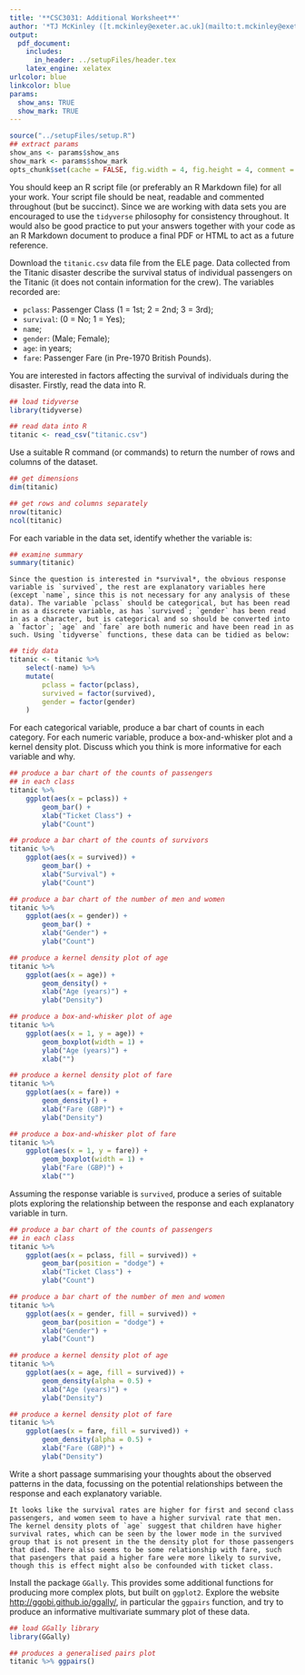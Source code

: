 ```yaml
---
title: '**CSC3031: Additional Worksheet**'
author: '*TJ McKinley ([t.mckinley@exeter.ac.uk](mailto:t.mckinley@exeter.ac.uk))*'
output:
  pdf_document:
    includes:
      in_header: ../setupFiles/header.tex
    latex_engine: xelatex
urlcolor: blue
linkcolor: blue
params:
  show_ans: TRUE
  show_mark: TRUE
---
```


```r
source("../setupFiles/setup.R")
## extract params
show_ans <- params$show_ans
show_mark <- params$show_mark
opts_chunk$set(cache = FALSE, fig.width = 4, fig.height = 4, comment = NA, tidy.opts = list(width.cutoff = 55), tidy = FALSE, include = show_ans, fig.align = "center")
```

You should keep an R script file (or preferably an R Markdown file) for all your work. Your script file should be neat, readable and commented throughout (but be succinct). Since we are working with data sets you are encouraged to use the `tidyverse` philosophy for consistency throughout. It would also be good practice to put your answers together with your code as an R Markdown document to produce a final PDF or HTML to act as a future reference.

\benum

\item Download the `titanic.csv` data file from the ELE page. Data collected from the Titanic disaster describe the survival status of individual passengers on the Titanic (it does not contain information for the crew). The variables recorded are:

* `pclass`: Passenger Class (1 = 1st; 2 = 2nd; 3 = 3rd);
* `survival`: (0 = No; 1 = Yes);
* `name`;
* `gender`: (Male; Female);
* `age`: in years;
* `fare`: Passenger Fare (in Pre-1970 British Pounds).

You are interested in factors affecting the survival of individuals during the disaster. Firstly, read the data into R.

```r
## load tidyverse
library(tidyverse)

## read data into R
titanic <- read_csv("titanic.csv")
```

\benum

\item Use a suitable R command (or commands) to return the number of rows and columns of the dataset.

```r
## get dimensions
dim(titanic)

## get rows and columns separately
nrow(titanic)
ncol(titanic)
```

\item For each variable in the data set, identify whether the variable is:
\begin{itemize}
    \item explanatory or response;
    \item numeric or categorical.
    \item If it should be categorical, is it recognised as a `factor` in R? If not, then turn it into a `factor`. Ensure that it has the correct levels in the order defined by the data dictionary.
    \item Remove any variables that do not make sense as either the response, or as an explanatory variable.
\end{itemize}

```r
## examine summary
summary(titanic)
```

```asis
Since the question is interested in *survival*, the obvious response variable is `survived`, the rest are explanatory variables here (except `name`, since this is not necessary for any analysis of these data). The variable `pclass` should be categorical, but has been read in as a discrete variable, as has `survived`; `gender` has been read in as a character, but is categorical and so should be converted into a `factor`; `age` and `fare` are both numeric and have been read in as such. Using `tidyverse` functions, these data can be tidied as below:
```

```r
## tidy data
titanic <- titanic %>%
    select(-name) %>%
    mutate(
        pclass = factor(pclass),
        survived = factor(survived),
        gender = factor(gender)
    )
```

\item For each categorical variable, produce a bar chart of counts in each category. For each numeric variable, produce a box-and-whisker plot and a kernel density plot. Discuss which you think is more informative for each variable and why.

```r
## produce a bar chart of the counts of passengers
## in each class
titanic %>%
    ggplot(aes(x = pclass)) +
        geom_bar() +
        xlab("Ticket Class") +
        ylab("Count")

## produce a bar chart of the counts of survivors
titanic %>%
    ggplot(aes(x = survived)) +
        geom_bar() +
        xlab("Survival") +
        ylab("Count")

## produce a bar chart of the number of men and women
titanic %>%
    ggplot(aes(x = gender)) +
        geom_bar() +
        xlab("Gender") +
        ylab("Count")

## produce a kernel density plot of age
titanic %>%
    ggplot(aes(x = age)) +
        geom_density() +
        xlab("Age (years)") +
        ylab("Density")

## produce a box-and-whisker plot of age
titanic %>%
    ggplot(aes(x = 1, y = age)) +
        geom_boxplot(width = 1) +
        ylab("Age (years)") +
        xlab("")

## produce a kernel density plot of fare
titanic %>%
    ggplot(aes(x = fare)) +
        geom_density() +
        xlab("Fare (GBP)") +
        ylab("Density")

## produce a box-and-whisker plot of fare
titanic %>%
    ggplot(aes(x = 1, y = fare)) +
        geom_boxplot(width = 1) +
        ylab("Fare (GBP)") +
        xlab("")
```

\item Assuming the response variable is `survived`, produce a series of suitable plots exploring the relationship between the response and each explanatory variable in turn.

```r
## produce a bar chart of the counts of passengers
## in each class
titanic %>%
    ggplot(aes(x = pclass, fill = survived)) +
        geom_bar(position = "dodge") +
        xlab("Ticket Class") +
        ylab("Count")

## produce a bar chart of the number of men and women
titanic %>%
    ggplot(aes(x = gender, fill = survived)) +
        geom_bar(position = "dodge") +
        xlab("Gender") +
        ylab("Count")

## produce a kernel density plot of age
titanic %>%
    ggplot(aes(x = age, fill = survived)) +
        geom_density(alpha = 0.5) +
        xlab("Age (years)") +
        ylab("Density")

## produce a kernel density plot of fare
titanic %>%
    ggplot(aes(x = fare, fill = survived)) +
        geom_density(alpha = 0.5) +
        xlab("Fare (GBP)") +
        ylab("Density")
```

\item Write a short passage summarising your thoughts about the observed patterns in the data, focussing on the potential relationships between the response and each explanatory variable.

```asis
It looks like the survival rates are higher for first and second class passengers, and women seem to have a higher survival rate that men. The kernel density plots of `age` suggest that children have higher survival rates, which can be seen by the lower mode in the survived group that is not present in the the density plot for those passengers that died. There also seems to be some relationship with fare, such that pasengers that paid a higher fare were more likely to survive, though this is effect might also be confounded with ticket class.
```

\item Install the package `GGally`. This provides some additional functions for producing more complex plots, but built on `ggplot2`. Explore the website [http://ggobi.github.io/ggally/](http://ggobi.github.io/ggally/), in particular the `ggpairs` function, and try to produce an informative multivariate summary plot of these data.

```r
## load GGally library
library(GGally)

## produces a generalised pairs plot
titanic %>% ggpairs()
```

\eenum
\eenum